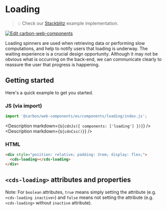 
<Meta of={LoadingStories} /> 

# Loading

> 💡 Check our
> [Stackblitz](https://stackblitz.com/github/carbon-design-system/carbon-for-ibm-dotcom/tree/main/packages/web-components/examples/stackblitz/basic/components/loading)
> example implementation.

[![Edit carbon-web-components](https://developer.stackblitz.com/img/open_in_stackblitz.svg)](https://stackblitz.com/github/carbon-design-system/carbon-for-ibm-dotcom/tree/main/packages/carbon-web-components/examples/stackblitz/basic/components/loading)

Loading spinners are used when retrieving data or performing slow computations,
and help to notify users that loading is underway. The waiting experience is a
crucial design opportunity. Although it may not be obvious what is occurring on
the back-end, we can communicate clearly to reassure the user that progress is
happening.

## Getting started

Here's a quick example to get you started.

### JS (via import)

```javascript
import '@carbon/web-components/es/components/loading/index.js';
```

<Description markdown={`${cdnJs({ components: ['loading'] })}`} />
<Description markdown={`${cdnCss()}`} />

### HTML

```html
<div style="position: relative; padding: 3rem; display: flex;">
  <cds-loading></cds-loading>
</div>
```

## `<cds-loading>` attributes and properties

Note: For `boolean` attributes, `true` means simply setting the attribute (e.g.
`<cds-loading inactive>`) and `false` means not setting the attribute (e.g.
`<cds-loading>` without `inactive` attribute).

<ArgsTable of="cds-loading" />

